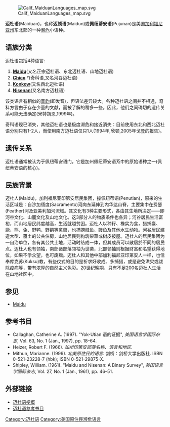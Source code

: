 {{Infobox language family
  |name=<small>迈顿语</small>
  |altname=佩纽蒂安语
  |region=[[加利福尼亚州|加利福尼亚州]]
  |familycolor=美洲原住民语言
  |fam1=[[佩纽蒂安语系|佩纽蒂安语系]]
  |sil=<big>17-3851</big>
  |map=Maidu langs.png
  |mapcaption=迈杜语早期分布
}}
[[Image:Calif_MaiduanLanguages_map.svg|thumb]]

'''迈杜语'''(Maiduan)，也称'''迈顿语'''(Maidun)或'''佩纽蒂安语'''(Pujunan)是美国[[加利福尼亚州|加利福尼亚州]]东北部的一种[[濒危|濒危]]小语种。

==语族分类==

迈杜语包括4种语言:

# '''[[Maidu|Maidu]]'''(又名正宗迈杜语、东北迈杜语、山地迈杜语)
# '''[[Chico|Chico]]''' ''†''(奇科语,又名河谷迈杜语)
# '''[[Konkow|Konkow]]'''(又名西北迈杜语)
# '''[[Nisenan|Nisenan]]'''(又名南方迈杜语)

该类语言有相似的[[音韵|音韵]](即发音)，但语法差异较大。各种迈杜语之间并不相通，奇科方言由于存在少量的文献，而被了解的稍多一些。因此，他们之间确切的遗传关系可能无法确定(米特胡恩,1999年)。

奇科语现已消失，其他迈杜语也是极度濒危和接近消失：目前使用东北和西北迈杜语分别只有1-2人，而使用南方迈杜语仅只1人(1994年,欣顿,2005年戈登的报告)。

==遗传关系==

迈杜语通常被认为于佩纽蒂安语门，它是加州佩纽蒂安语系中的原始语种之一(佩纽蒂安语的核心)。

==民族背景==
迈杜人(Maidu)，加利福尼亚印第安居民集团，操佩纽蒂语(Penutian)，原来的生活区域是︰自沙加缅度(Sacramento)河向东延伸到内华达山脊，主要集中在费瑟(Feather)河及亚美利加河流域。其文化有3种主要形式，各由其生境所决定——即河谷文化、山麓文化及山地文化。这3部分人的物质条件也各异；河谷居民生活富裕，而山地居民纬度越高，生活就越贫困。迈杜人以种籽、橡实为食，猎捕麋、鹿、熊、兔、野鸭、野鹅等禽兽，也捕捞鲑鱼、鳗鱼及其他水生动物。河谷居民建造大型、覆土的公共住房，山地居民则构筑柴草或树皮披屋。迈杜人的居民集团为一自治单位，各有其公共土地，活动时结成一体，但其成员可以散居於不同的居民点。迈杜人也有领袖，南部诸部落领袖为世袭，北部领袖则根据财富和名望获得地位，如果不孚众望，也可废黜。迈杜人和其他中部加利福尼亚印第安人一样，也信奉库克苏(Kuksu)教，有些仪式的目的是祈求好收成、多捕猎，或是避免洪灾或祓除疫病等，带有浓厚的自然主义色彩。20世纪晚期，只有不足200名迈杜人生活在山地社区中。 

==参见==

* [[Maidu|Maidu]]

==参考书目==
* Callaghan, Catherine A. (1997). "Yok-Utian 语的证据", ''美国语言学国际杂志'', Vol. 63, No. 1 (Jan., 1997), pp. 18–64.
* Heizer, Robert F. (1966). ''加州印第安部落名称、语言和地区''.
* Mithun, Marianne. (1999). ''北美原住民的语言''. 剑桥：剑桥大学出版社. ISBN 0-521-23228-7 (hbk); ISBN 0-521-29875-X.
* Shipley, William. (1961). "Maidu and Nisenan: A Binary Survey", ''美国语言学国际杂志'', Vol. 27, No. 1 (Jan., 1961), pp. 46–51.

== 外部链接 ==
* [http://www.archive.org/stream/maiduanillustra00dixogoog#page/n6/mode/2up 迈杜语梗概]
* [http://www.mip.berkeley.edu/cilc/bibs/maidu.html 迈杜语参考书目] {{Wayback|url=http://www.mip.berkeley.edu/cilc/bibs/maidu.html |date=20130424093638 }}

[[Category:迈杜语|Category:迈杜语]]
[[Category:美国原住民濒危语言|Category:美国原住民濒危语言]]